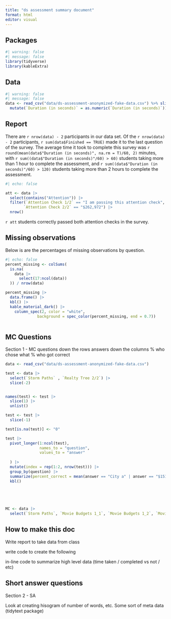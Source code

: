 ```yaml
---
title: "ds assessment summary document"
format: html
editor: visual
---
```


## Packages

```r
#| warning: false
#| message: false
library(tidyverse)
library(kableExtra)
```

## Data 

```r
#| warning: false
#| message: false
data <- read_csv("data/ds-assessment-anonymized-fake-data.csv") %>% slice(3:nrow(.)) |>
  mutate(`Duration (in seconds)` = as.numeric(`Duration (in seconds)`))
```

## Report 

There are `r nrow(data) - 2` participants in our data set. Of the `r nrow(data) - 2` participants, `r sum(data$Finished == TRUE)` made it to the last question of the survey. The average time it took to complete this survey was `r round(mean(data$"Duration (in seconds)", na.rm = T)/60, 2)` minutes, with `r sum((data$"Duration (in seconds)"/60) > 60)` students taking more than 1 hour to complete the assessment, and `r sum((data$"Duration (in seconds)"/60) > 120)` students taking more than 2 hours to complete the assessment.  


```r
#| echo: false

att <- data |>
  select(contains("Attention")) |>
  filter(`Attention Check 1/2` == "I am passing this attention check",
        `Attention Check 2/2` == "$262,972") |>
  nrow()
```

`r att` students correctly passed both attention checks in the survey. 

## Missing observations 

Below is are the percentages of missing observations by question. 

```r
#| echo: false
percent_missing <- colSums(
  is.na(
    data |>
      select(17:ncol(data)) 
  )) / nrow(data) 

percent_missing |>
  data.frame() |>
  kbl() |>
  kable_material_dark() |>
    column_spec(2, color = "white",
              background = spec_color(percent_missing, end = 0.7))
                            
```

## MC Questions 

Section 1 - MC
questions down the rows 
answers down the columns 
% who chose what 
% who got correct

```r

data <- read_csv("data/ds-assessment-anonymized-fake-data.csv")

test <- data |>
  select(`Storm Paths` , `Realty Tree 2/2`) |>
  slice(-2)


names(test) <- test |> 
  slice(1) |> 
  unlist() 

test <- test |> 
  slice(-1)

test[is.na(test)] <- "0"

test |>
  pivot_longer(1:ncol(test), 
               names_to = "question",
               values_to = "answer"
    
  ) |>
  mutate(index = rep(1:2, nrow(test))) |>
  group_by(question) |>
  summarize(percent_correct = mean(answer == "City a" | answer == "$151,424" , na.rm = T)) |>
  kbl()
    
    



MC <- data |>
  select(`Storm Paths`, `Movie Budgets 1_1`, `Movie Budgets 1_2`, `Movie Budgets 1_3`, `Movie Budgets 1_4`, `Movie Budgets 2`, `Disease Screening _1`, `Disease Screening _2`, `Disease Screening _3`, `Disease Screening _4`, `He Said She Said 1/3`, `He Said She Said 2/3` , `He Said She Said 3/3`, `Build-a-Plot`, `Realty Tree 1/2`, `Realty Tree 2/2`, `Website Testing 1/3`, `Website Testing 2/3`, `Website Testing 3/3` )

```



## How to make this doc

Write report to take data from class 

write code to create the following 

in-line code to summarize high level data (time taken / completed vs not / etc) 


## Short answer questions

Section 2 - SA 

Look at creating hisogram of number of words, etc. Some sort of meta data 
(tidytext package) 



